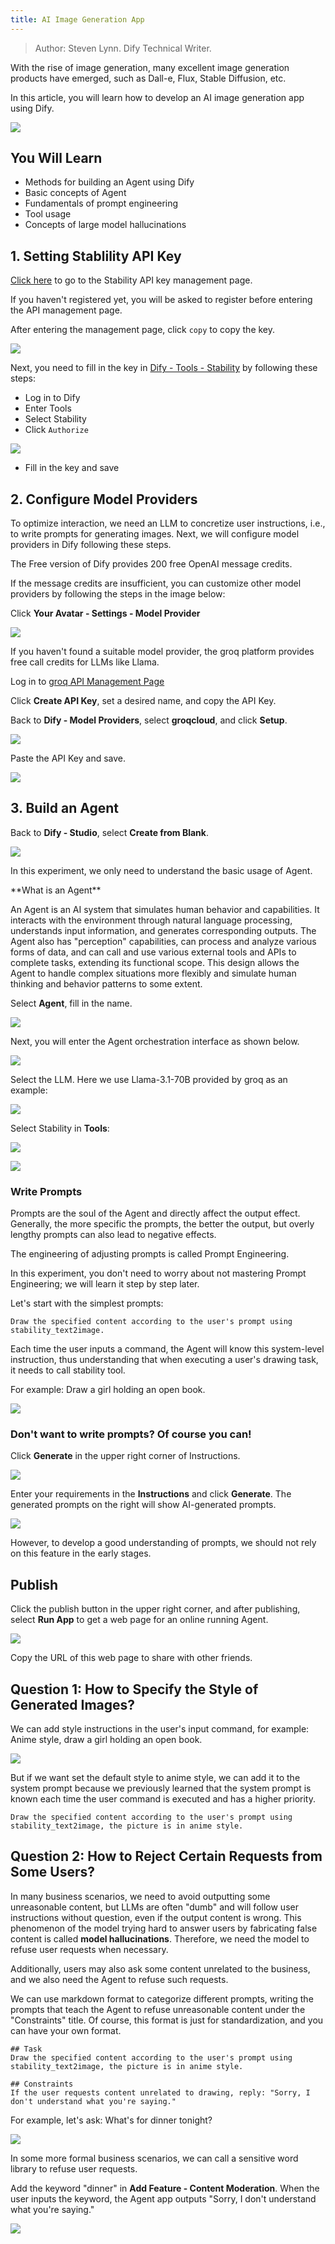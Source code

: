 ```yaml
---
title: AI Image Generation App
---
```


> Author: Steven Lynn. Dify Technical Writer.

With the rise of image generation, many excellent image generation products have emerged, such as Dall-e, Flux, Stable Diffusion, etc.

In this article, you will learn how to develop an AI image generation app using Dify.

![](https://assets-docs.dify.ai/dify-enterprise-mintlify/en/workshop/basic/05ff829cf382e82c9ece2676032d2383.png)

## You Will Learn

* Methods for building an Agent using Dify
* Basic concepts of Agent
* Fundamentals of prompt engineering
* Tool usage
* Concepts of large model hallucinations

## 1. Setting Stablility API Key

[Click here](https://platform.stability.ai/account/keys) to go to the Stability API key management page.

If you haven't registered yet, you will be asked to register before entering the API management page.

After entering the management page, click `copy` to copy the key.

![](https://assets-docs.dify.ai/dify-enterprise-mintlify/en/workshop/basic/f73d82756bdf93c8863ac0b1f55fa5af.png)

Next, you need to fill in the key in [Dify - Tools - Stability](https://cloud.dify.ai/tools) by following these steps:

* Log in to Dify
* Enter Tools
* Select Stability
* Click `Authorize`

![](https://assets-docs.dify.ai/dify-enterprise-mintlify/en/workshop/basic/bcc961ffc8a341c8ba3137e475072f99.png)

* Fill in the key and save

## 2. Configure Model Providers

To optimize interaction, we need an LLM to concretize user instructions, i.e., to write prompts for generating images. Next, we will configure model providers in Dify following these steps.

The Free version of Dify provides 200 free OpenAI message credits.

If the message credits are insufficient, you can customize other model providers by following the steps in the image below:

Click **Your Avatar - Settings - Model Provider**

![](https://assets-docs.dify.ai/dify-enterprise-mintlify/en/workshop/basic/4b4102f9027e2bda3fc520eaa8ea2354.png)

If you haven't found a suitable model provider, the groq platform provides free call credits for LLMs like Llama.

Log in to [groq API Management Page](https://console.groq.com/keys)

Click **Create API Key**, set a desired name, and copy the API Key.

Back to **Dify - Model Providers**, select **groqcloud**, and click **Setup**.

![](https://assets-docs.dify.ai/dify-enterprise-mintlify/en/workshop/basic/0fda6e81dc23974576ddc21bda96e26d.png)

Paste the API Key and save.

![](https://assets-docs.dify.ai/dify-enterprise-mintlify/en/workshop/basic/b250952afad12b39613aa27da5335fa3.png)

## 3. Build an Agent

Back to **Dify - Studio**, select **Create from Blank**.

![](https://assets-docs.dify.ai/dify-enterprise-mintlify/en/workshop/basic/3b86940eadfe0ce14d175a9bb80fe5a9.png)

In this experiment, we only need to understand the basic usage of Agent.

<Info>
**What is an Agent**

An Agent is an AI system that simulates human behavior and capabilities. It interacts with the environment through natural language processing, understands input information, and generates corresponding outputs. The Agent also has "perception" capabilities, can process and analyze various forms of data, and can call and use various external tools and APIs to complete tasks, extending its functional scope. This design allows the Agent to handle complex situations more flexibly and simulate human thinking and behavior patterns to some extent.
</Info>


Select **Agent**, fill in the name.

![](https://assets-docs.dify.ai/dify-enterprise-mintlify/en/workshop/basic/139ac0d2f4a10e2ec0e191457f4687a1.png)

Next, you will enter the Agent orchestration interface as shown below.

![](https://assets-docs.dify.ai/dify-enterprise-mintlify/en/workshop/basic/9045dbab8600e9c9d9632add787f26a6.png)

Select the LLM. Here we use Llama-3.1-70B provided by groq as an example:

![](https://assets-docs.dify.ai/dify-enterprise-mintlify/en/workshop/basic/47edc14c1d3c68eeb4ee4807b35df185.png)

Select Stability in **Tools**:

![](https://assets-docs.dify.ai/dify-enterprise-mintlify/en/workshop/basic/6e1c3dd63925fd9ba60568deb2602044.png)

![](https://assets-docs.dify.ai/dify-enterprise-mintlify/en/workshop/basic/539060be4e014126f9c5fc96c53dc5a4.png)

### Write Prompts

Prompts are the soul of the Agent and directly affect the output effect. Generally, the more specific the prompts, the better the output, but overly lengthy prompts can also lead to negative effects.

The engineering of adjusting prompts is called Prompt Engineering.

In this experiment, you don't need to worry about not mastering Prompt Engineering; we will learn it step by step later.

Let's start with the simplest prompts:

```
Draw the specified content according to the user's prompt using stability_text2image.
```

Each time the user inputs a command, the Agent will know this system-level instruction, thus understanding that when executing a user's drawing task, it needs to call stability tool.

For example: Draw a girl holding an open book.

![](https://assets-docs.dify.ai/dify-enterprise-mintlify/en/workshop/basic/05ff829cf382e82c9ece2676032d2383.png)

### Don't want to write prompts? Of course you can!

Click **Generate** in the upper right corner of Instructions.

![](https://assets-docs.dify.ai/dify-enterprise-mintlify/en/workshop/basic/426a416e468b9f495eb13ac2986acdca.png)

Enter your requirements in the **Instructions** and click **Generate**. The generated prompts on the right will show AI-generated prompts.

![](https://assets-docs.dify.ai/dify-enterprise-mintlify/en/workshop/basic/d750983264182e7af5014d5df4477e31.png)

However, to develop a good understanding of prompts, we should not rely on this feature in the early stages.

## Publish

Click the publish button in the upper right corner, and after publishing, select **Run App** to get a web page for an online running Agent.

![](https://assets-docs.dify.ai/dify-enterprise-mintlify/en/workshop/basic/38a1bf752ca1fc71eccbbfd18046f5bc.png)

Copy the URL of this web page to share with other friends.

## Question 1: How to Specify the Style of Generated Images?

We can add style instructions in the user's input command, for example: Anime style, draw a girl holding an open book.

![](https://assets-docs.dify.ai/dify-enterprise-mintlify/en/workshop/basic/d2d883d887272786ee19d97894cbb307.png)

But if we want set the default style to anime style, we can add it to the system prompt because we previously learned that the system prompt is known each time the user command is executed and has a higher priority.

```
Draw the specified content according to the user's prompt using stability_text2image, the picture is in anime style.
```

## Question 2: How to Reject Certain Requests from Some Users?

In many business scenarios, we need to avoid outputting some unreasonable content, but LLMs are often "dumb" and will follow user instructions without question, even if the output content is wrong. This phenomenon of the model trying hard to answer users by fabricating false content is called **model hallucinations**. Therefore, we need the model to refuse user requests when necessary.

Additionally, users may also ask some content unrelated to the business, and we also need the Agent to refuse such requests.

We can use markdown format to categorize different prompts, writing the prompts that teach the Agent to refuse unreasonable content under the "Constraints" title. Of course, this format is just for standardization, and you can have your own format.

```
## Task
Draw the specified content according to the user's prompt using stability_text2image, the picture is in anime style.

## Constraints
If the user requests content unrelated to drawing, reply: "Sorry, I don't understand what you're saying."
```

For example, let's ask: What's for dinner tonight?

![](https://assets-docs.dify.ai/dify-enterprise-mintlify/en/workshop/basic/06dcf569989d797919fbe49ab8d5cadc.png)

In some more formal business scenarios, we can call a sensitive word library to refuse user requests.

Add the keyword "dinner" in **Add Feature - Content Moderation**. When the user inputs the keyword, the Agent app outputs "Sorry, I don't understand what you're saying."

![](https://assets-docs.dify.ai/dify-enterprise-mintlify/en/workshop/basic/828b27d1a873ff7b4b44f76d93229225.png)

